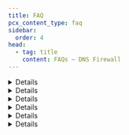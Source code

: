 ```yaml
---
title: FAQ
pcx_content_type: faq
sidebar:
  order: 4
head:
  - tag: title
    content: FAQs — DNS Firewall
---
```



<Details header="How does DNS Firewall choose a backend nameserver to query upstream?">

DNS Firewall alternates between a customer's nameservers, using an algorithm is more likely to send queries to the faster upstream nameservers than slower nameservers.

</Details>

<Details header="How long does DNS Firewall cache a stale object?">

DNS Firewall sets cache longevity according to allocated memory.

As long as there is enough allocated memory, Cloudflare does not clear items from the cache forcefully, even when the TTL expires. This feature allows Cloudflare to serve stale objects from cache if your nameservers are offline.

</Details>

<Details header="Does the DNS Firewall cache SERVFAIL?">

Yes. `SERVFAIL` is treated like any other negative answer for caching purposes. The default TTL is 30 seconds. You can use the [API](/api/operations/dns-firewall-update-dns-firewall-cluster) to set a different `negative_cache_ttl`.

</Details>

<Details header="Does DNS Firewall support EDNS Client Subnet (ECS)?">

Yes. Often, DNS providers want to see a client's IP via <GlossaryTooltip term="EDNS Client Subnet (ECS)">EDNS Client Subnet (ECS)</GlossaryTooltip> ([RFC 7871](https://www.rfc-editor.org/rfc/rfc7871.html)) because they serve geographically specific DNS answers based on the client's IP. With EDNS Client Subnet enabled, the DNS Firewall will forward the client's IP subnet along with the DNS query to the upstream nameserver.

When EDNS is enabled, the DNS Firewall gives out the geographically correct answer in cache based on the client IP subnet. To do this, the DNS Firewall segments its cache. For example:

1. A resolver says it is looking for an answer for client `192.0.2.0/24`.
2. The DNS Firewall will proxy the request to the upstream nameserver for the answer.
3. The DNS Firewall will cache the answer from the upstream nameserver, but only for that `/24`.
4. `203.0.113.0/24` now asks the same DNS question and the answer is again returned from the upstream nameserver instead of the cache.

:::note

EDNS limits the effectiveness of the DNS cache.

:::

Some resolvers might not be sending any EDNS data. When you set the `ecs_fallback` parameter to `true` via the [API](/api/operations/dns-firewall-update-dns-firewall-cluster), DNS Firewall will forward the IP subnet of the resolver instead only if there is no EDNS data present in incoming the DNS query.

</Details>

<Details header="Does DNS Firewall cache negative answers?">

Yes. The default TTL is 30 seconds. You can set `negative_cache_ttl` via the [API](/api/operations/dns-firewall-update-dns-firewall-cluster). This will affect the TTL of responses with status `REFUSED`, `NXDOMAIN`, or `SERVFAIL`.

</Details>

<Details header="How can I set PTR records for nameserver hostnames?">

If you want PTR records on the assigned DNS Firewall cluster IPs that point to your nameserver hostnames, please reach out to your Cloudflare account team.

</Details>
